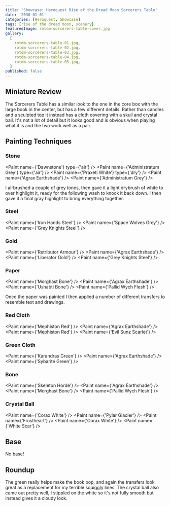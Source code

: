 ```yaml
---
title: 'Showcase: Heroquest Rise of the Dread Moon Sorcerers Table'
date: '2030-01-01'
categories: [Heroquest, Showcase]
tags: [rise of the dread moon, scenery]
featuredImage: rotdm-sorcerers-table-cover.jpg
gallery:
  [
    rotdm-sorcerers-table-01.jpg,
    rotdm-sorcerers-table-02.jpg,
    rotdm-sorcerers-table-03.jpg,
    rotdm-sorcerers-table-04.jpg,
    rotdm-sorcerers-table-05.jpg,
  ]
published: false
---
```



## Miniature Review

The Sorcerers Table has a similar look to the one in the core box with the large book in the center, but has a few
different details. Rather than candles and a sculpted top it instead has a cloth covering with a skull and crystal ball.
It's not a lot of detail but it looks good and is obvious when playing what it is and the two work well as a pair.

## Painting Techniques

### Stone

<Paint name={'Dawnstone'} type={'air'} />
<Paint name={'Administratum Grey'} type={'air'} />
<Paint name={'Praxeti White'} type={'dry'} />
<Paint name={'Agrax Earthshade'} />
<Paint name={'Administratum Grey'} />

I airbrushed a couple of grey tones, then gave it a light drybrush of white to over highlight it, ready for the
following wash to knock it back down. I then gave it a final gray highlight to bring everything together.

### Steel

<Paint name={'Iron Hands Steel'} />
<Paint name={'Space Wolves Grey'} />
<Paint name={'Grey Knights Steel'} />

### Gold

<Paint name={'Retributor Armour'} />
<Paint name={'Agrax Earthshade'} />
<Paint name={'Liberator Gold'} />
<Paint name={'Grey Knights Steel'} />

### Paper

<Paint name={'Morghast Bone'} />
<Paint name={'Agrax Earthshade'} />
<Paint name={'Ushabti Bone'} />
<Paint name={'Pallid Wych Flesh'} />

Once the paper was painted I then applied a number of different transfers to resemble text and drawings.

### Red Cloth

<Paint name={'Mephiston Red'} />
<Paint name={'Agrax Earthshade'} />
<Paint name={'Mephiston Red'} />
<Paint name={'Evil Sunz Scarlet'} />

### Green Cloth

<Paint name={'Karandras Green'} />
<Paint name={'Agrax Earthshade'} />
<Paint name={'Sybarite Green'} />

### Bone

<Paint name={'Skeleton Horde'} />
<Paint name={'Agrax Earthshade'} />
<Paint name={'Morghast Bone'} />
<Paint name={'Pallid Wych Flesh'} />

### Crystal Ball

<Paint name={'Corax White'} />
<Paint name={'Pylar Glacier'} />
<Paint name={'Frostheart'} />
<Paint name={'Corax White'} />
<Paint name={'White Scar'} />

## Base

No base!

## Roundup

The green really helps make the book pop, and again the transfers look great as a replacement for my terrible
squiggly lines. The crystal ball also came out pretty well, I stippled on the white so it's not fully smooth but
instead gives it a cloudy look.
